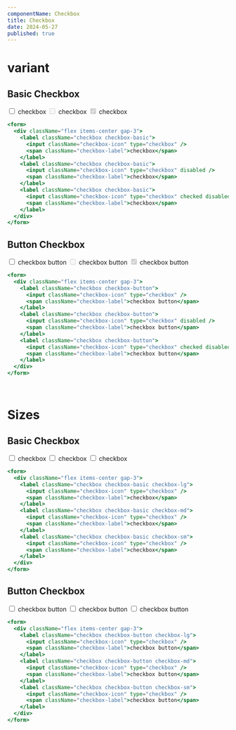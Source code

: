 ```yaml
---
componentName: Checkbox
title: Checkbox
date: 2024-05-27
published: true
---
```


# variant

## Basic Checkbox

<Preview>
  <form>
    <div className="flex items-center gap-3">
      <label className="checkbox checkbox-basic">
        <input className="checkbox-icon" type="checkbox" />
        <span className="checkbox-label">checkbox</span>
      </label>
      <label className="checkbox checkbox-basic">
        <input className="checkbox-icon" type="checkbox" disabled />
        <span className="checkbox-label">checkbox</span>
      </label>
      <label className="checkbox checkbox-basic">
        <input className="checkbox-icon" type="checkbox" checked disabled />
        <span className="checkbox-label">checkbox</span>
      </label>
    </div>
  </form>
</Preview>

```jsx
<form>
  <div className="flex items-center gap-3">
    <label className="checkbox checkbox-basic">
      <input className="checkbox-icon" type="checkbox" />
      <span className="checkbox-label">checkbox</span>
    </label>
    <label className="checkbox checkbox-basic">
      <input className="checkbox-icon" type="checkbox" disabled />
      <span className="checkbox-label">checkbox</span>
    </label>
    <label className="checkbox checkbox-basic">
      <input className="checkbox-icon" type="checkbox" checked disabled />
      <span className="checkbox-label">checkbox</span>
    </label>
  </div>
</form>
```

## Button Checkbox

<Preview>
  <form>
    <div className="flex items-center gap-3">
      <label className="checkbox checkbox-button">
        <input className="checkbox-icon" type="checkbox" />
        <span className="checkbox-label">checkbox button</span>
      </label>
      <label className="checkbox checkbox-button">
        <input className="checkbox-icon" type="checkbox" disabled />
        <span className="checkbox-label">checkbox button</span>
      </label>
      <label className="checkbox checkbox-button">
        <input className="checkbox-icon" type="checkbox" checked disabled />
        <span className="checkbox-label">checkbox button</span>
      </label>
    </div>
  </form>
</Preview>

```jsx
<form>
  <div className="flex items-center gap-3">
    <label className="checkbox checkbox-button">
      <input className="checkbox-icon" type="checkbox" />
      <span className="checkbox-label">checkbox button</span>
    </label>
    <label className="checkbox checkbox-button">
      <input className="checkbox-icon" type="checkbox" disabled />
      <span className="checkbox-label">checkbox button</span>
    </label>
    <label className="checkbox checkbox-button">
      <input className="checkbox-icon" type="checkbox" checked disabled />
      <span className="checkbox-label">checkbox button</span>
    </label>
  </div>
</form>
```

<br />

# Sizes

## Basic Checkbox

<Preview>
  <form>
    <div className="flex items-center gap-3">
      <label className="checkbox checkbox-basic checkbox-lg">
        <input className="checkbox-icon" type="checkbox" />
        <span className="checkbox-label">checkbox</span>
      </label>
      <label className="checkbox checkbox-basic checkbox-md">
        <input className="checkbox-icon" type="checkbox" />
        <span className="checkbox-label">checkbox</span>
      </label>
      <label className="checkbox checkbox-basic checkbox-sm">
        <input className="checkbox-icon" type="checkbox" />
        <span className="checkbox-label">checkbox</span>
      </label>
    </div>
  </form>
</Preview>

```jsx
<form>
  <div className="flex items-center gap-3">
    <label className="checkbox checkbox-basic checkbox-lg">
      <input className="checkbox-icon" type="checkbox" />
      <span className="checkbox-label">checkbox</span>
    </label>
    <label className="checkbox checkbox-basic checkbox-md">
      <input className="checkbox-icon" type="checkbox" />
      <span className="checkbox-label">checkbox</span>
    </label>
    <label className="checkbox checkbox-basic checkbox-sm">
      <input className="checkbox-icon" type="checkbox" />
      <span className="checkbox-label">checkbox</span>
    </label>
  </div>
</form>
```

## Button Checkbox

<Preview>
  <form>
    <div className="flex items-center gap-3">
      <label className="checkbox checkbox-button checkbox-lg">
        <input className="checkbox-icon" type="checkbox" />
        <span className="checkbox-label">checkbox button</span>
      </label>
      <label className="checkbox checkbox-button checkbox-md">
        <input className="checkbox-icon" type="checkbox" />
        <span className="checkbox-label">checkbox button</span>
      </label>
      <label className="checkbox checkbox-button checkbox-sm">
        <input className="checkbox-icon" type="checkbox" />
        <span className="checkbox-label">checkbox button</span>
      </label>
    </div>
  </form>
</Preview>

```jsx
<form>
  <div className="flex items-center gap-3">
    <label className="checkbox checkbox-button checkbox-lg">
      <input className="checkbox-icon" type="checkbox" />
      <span className="checkbox-label">checkbox button</span>
    </label>
    <label className="checkbox checkbox-button checkbox-md">
      <input className="checkbox-icon" type="checkbox" />
      <span className="checkbox-label">checkbox button</span>
    </label>
    <label className="checkbox checkbox-button checkbox-sm">
      <input className="checkbox-icon" type="checkbox" />
      <span className="checkbox-label">checkbox button</span>
    </label>
  </div>
</form>
```
